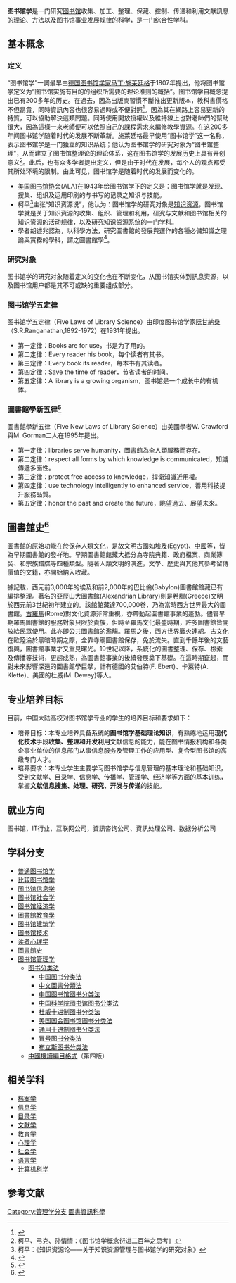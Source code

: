 '''图书馆学'''是一门研究[[图书馆|图书馆]]收集、加工、整理、保藏、控制、传递和利用文献訊息的理论、方法以及图书馆事业发展规律的科学，是一门综合性学科。

==基本概念==
===定义===
“图书馆学”一詞最早由[[德国|德国]][[图书馆学家|图书馆学家]][[马丁·施莱廷格|马丁·施莱廷格]]于1807年提出，他将图书馆学定义为“图书馆实施有目的的组织所需要的理论准则的概括”。图书馆学自概念提出已有200多年的历史。在過去，因為出版商習慣不斷推出更新版本，教科書價格不但昂貴，同時資訊內容也很容易過時或不便對照<ref>{{cite web| last = Moushon| first = James| title = e-Textbooks: How do they stack up against tradition textbooks| work = Self Publishing Review| accessdate = 2012-04-18| year = 2012| url = http://www.selfpublishingreview.com/blog/2011/02/e-textbooks-how-do-they-stack-up-against-traditional-textbooks/l| archive-date = 2019-07-12| archive-url = https://web.archive.org/web/20190712235055/https://www.selfpublishingreview.com/testimonial/l-c-son-author/| dead-url = no}}</ref>。{{tsl|en|Open textbooks|開放內容教科書}}因為其在網路上容易更新的特質，可以協助解決這類問題。同時使用開放授權以及維持線上也對老師們的幫助很大，因為這樣一來老師便可以依照自己的課程需求來編修教學資源。在这200多年间图书馆学随着时代的发展不断革新。施莱廷格最早使用“图书馆学”这一名称，表示图书馆学是一门独立的知识系统；他认为图书馆学的研究对象为“图书馆整理”，从而建立了图书馆整理论的理论体系，这在图书馆学的发展历史上具有开创意义<ref>柯平、弓克、孙情情：《图书馆学概念衍进二百年之思考》</ref>。此后，也有众多学者提出定义，但是由于时代在发展，每个人的观点都受其所处环境的限制。由此可见，图书馆学是随着时代的发展而变化的。
* [[美国图书馆协会|美国图书馆协会]](ALA)在1943年给图书馆学下的定义是：图书馆学就是发现、搜集、组织及运用印刷的与书写的记录之知识与技能。
* 柯平<ref>柯平：《知识资源论——关于知识资源管理与图书馆学的研究对象》</ref>主张“知识资源说”，他认为：图书馆学的研究对象是[[知识资源|知识资源]]，图书馆学就是关于知识资源的收集、组织、管理和利用，研究与文献和图书馆相关的知识资源的活动规律，以及研究知识资源系统的一门学科。
*學者胡述兆認為，以科學方法，研究圖書館的發展與運作的各種必備知識之理論與實務的學科，謂之圖書館學<ref>{{Cite web|title=圖書館學Library Science; Librarianship|url=https://terms.naer.edu.tw/detail/1680129/?index=1|author=胡述兆|publisher=圖書館學與資訊科學大辭典|access-date=2021-10-20|archive-date=2021-10-20|archive-url=https://web.archive.org/web/20211020200000/https://terms.naer.edu.tw/detail/1680129/?index=1}}</ref>。

===研究对象===
图书馆学的研究对象随着定义的变化也在不断变化，从图书馆实体到訊息资源，以及图书馆用户都是其不可或缺的重要组成部分。

===图书馆学五定律===
图书馆学五定律（Five Laws of Library Science）由印度图书馆学家[[阮甘納桑|阮甘納桑]]（S.R.Ranganathan,1892-1972）在1931年提出。
*第一定律：Books are for use，书是为了用的。
*第二定律：Every reader his book，每个读者有其书。
*第三定律：Every book its reader，每本书有其读者。
*第四定律：Save the time of reader，节省读者的时间。
*第五定律：A library is a growing organism，图书馆是一个成长中的有机体。

=== 圖書館學新五律<ref>{{Cite web|title=圖書館學新五律Five New Laws of Library Science|url=https://terms.naer.edu.tw/detail/1679296/|author=廖又生|publisher=圖書館學與資訊科學大辭典|access-date=2021-10-20|archive-date=2021-10-22|archive-url=https://web.archive.org/web/20211022014439/https://terms.naer.edu.tw/detail/1679296/}}</ref> ===
圖書館學新五律（Five New Laws of Library Science）由美國學者W. Crawford與M. Gorman二人在1995年提出。

* 第一定律：libraries serve humanity，圖書館為全人類服務而存在。
* 第二定律：respect all forms by which knowledge is communicated，知識傳遞多面性。
* 第三定律：protect free access to knowledge，捍衛知識近用權。
* 第四定律：use technology intelligently to enhanced service，善用科技提升服務品質。
* 第五定律：honor the past and create the future，眺望過去、展望未來。

== 圖書館史<ref>{{Cite web|title=圖書館史|url=https://terms.naer.edu.tw/detail/1680233/?index=2|author=梁朝雲|date=|publisher=圖書館學與資訊科學大辭典|access-date=2021-11-17|archive-date=2021-11-17|archive-url=https://web.archive.org/web/20211117070344/https://terms.naer.edu.tw/detail/1680233/?index=2}}</ref> ==
圖書館的原始功能在於保存人類文化，是故文明古國如[[埃及|埃及]](Egypt)、[[中國|中國]]等，皆為早期圖書館的發祥地。早期圖書館館藏大抵分為寺院典籍、政府檔案、商業簿契、和宗族譜牒等四種類型。隨著人類文明的演進，文學、歷史與其他其參考留傳價值的文籍，亦開始納入收藏。

據記載，西元前3,000年的埃及和前2,000年的巴比倫(Babylon)圖書館館藏已有編排整理。著名的[[亚历山大图书馆|亞歷山大圖書館]](Alexandrian Library)則是[[希腊|希臘]](Greece)文明於西元前3世紀初年建立的。該館館藏達700,000卷，乃為當時西方世界最大的圖書館。[[古罗马|古羅馬]](Rome)對文化資源非常重視，亦帶動起圖書館事業的蓬勃。儘管早期羅馬圖書館的服務對象只限於貴族，但時至羅馬文化最盛時期，許多圖書館皆開放給民眾使用。此亦即[[公共图书馆|公共圖書館]]的濫觴。羅馬之後，西方世界戰火連綿。古文化在歐陸淪於黑暗時期之際，全靠寺廟圖書館保存，免於流失。直到千餘年後的文藝復興，圖書館事業才又重見曙光。19世紀以降，系統化的圖書整理、保存、檢索及傳播等技術，更趨成熟，為圖書館事業的後續發展奠下基礎。在這時期竄起，而對未來影響深遠的圖書館學巨擘，計有德國的艾伯特(F. Ebert)、卡萊特(A. Klette)、美國的杜威(M. Dewey)等人。

==专业培养目标==
目前，中国大陆高校对图书馆学专业的学生的培养目标和要求如下：
* 培养目标：本专业培养具备系统的'''图书馆学基础理论知识'''，有熟练地运用'''现代化技术'''手段'''收集、整理和开发利用'''文献信息的能力，能在图书情报机构和各类企事业单位的信息部门从事信息服务及管理工作的应用型、复合型图书馆的高级专门人才。
* 培养要求：本专业学生主要学习图书馆学与信息管理的基本理论和基础知识，受到[[文献学|文献学]]、[[目录学|目录学]]、[[信息学|信息学]]、[[传播学|传播学]]、[[管理学|管理学]]、[[经济学|经济学]]等方面的基本训练，掌握'''文献信息搜集、处理、研究、开发与传递'''的技能。

==就业方向==
图书馆，IT行业，互联网公司，資訊咨询公司、資訊处理公司、数据分析公司

==学科分支==
*[[普通图书馆学|普通图书馆学]]
*[[比较图书馆学|比较图书馆学]]
*[[图书馆信息学|图书馆信息学]]
*[[图书馆社会学|图书馆社会学]]
*[[图书馆经济学|图书馆经济学]]
*[[圖書館教育學|圖書館教育學]]
*[[图书馆建筑学|图书馆建筑学]]
*[[图书馆技术|图书馆技术]]
*[[读者心理学|读者心理学]]
*[[圖書館史|圖書館史]]
*[[图书馆管理学|图书馆管理学]]
**[[图书分类法|图书分类法]]
***[[中国图书分类法|中国图书分类法]]
***[[中文圖書分類法|中文圖書分類法]]
***[[中国图书馆图书分类法|中国图书馆图书分类法]]
***[[中国科学院图书馆图书分类法|中国科学院图书馆图书分类法]]
***[[杜威十进制图书分类法|杜威十进制图书分类法]]
***[[美国国会图书馆图书分类法|美国国会图书馆图书分类法]]
***[[通用十进制图书分类法|通用十进制图书分类法]]
***[[冒号图书分类法|冒号图书分类法]]
***[[布立斯图书分类法|布立斯图书分类法]]
**[[中國機讀編目格式|中國機讀編目格式]]（第四版）

==相关学科==
*[[档案学|档案学]]
*[[信息学|信息学]]
*[[目录学|目录学]]
*[[文献学|文献学]]
*[[教育学|教育学]]
*[[心理学|心理学]]
*[[社会学|社会学]]
*[[语言学|语言学]]
*[[计算机科学|计算机科学]]

== 参考文献 ==
{{Reflist|2}}

[[Category:管理学分支|Category:管理学分支]]
[[Category:圖書資訊科學|]]